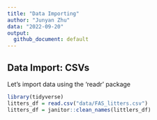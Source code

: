 ```yaml
---
title: "Data Importing"
author: "Junyan Zhu"
data: "2022-09-20"
output: 
  github_document: default
---
```


## Data Import: CSVs

Let's import data using the 'readr' package

```r
library(tidyverse)
litters_df = read.csv("data/FAS_litters.csv")
litters_df = janitor::clean_names(littlers_df)
```


